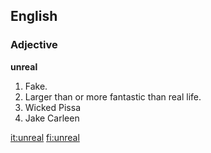 ==English==

===Adjective===
'''unreal'''
# Fake.
# Larger than or more fantastic than real life.
# Wicked Pissa
# Jake Carleen
[[it:unreal]]
[[fi:unreal]]